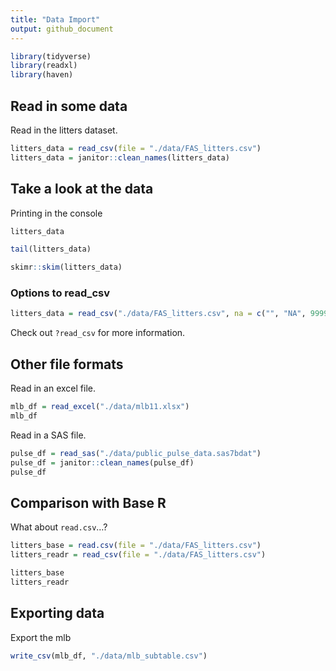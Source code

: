 ```yaml
---
title: "Data Import"
output: github_document
---
```



```r
library(tidyverse)
library(readxl)
library(haven)
```
## Read in some data

Read in the litters dataset.

```r
litters_data = read_csv(file = "./data/FAS_litters.csv")
litters_data = janitor::clean_names(litters_data)
```

## Take a look at the data

Printing in the console

```r
litters_data
```

```r
tail(litters_data)
```

```r
skimr::skim(litters_data)
```

### Options to read_csv

```r
litters_data = read_csv("./data/FAS_litters.csv", na = c("", "NA", 9999, "."))
```
Check out `?read_csv` for more information. 

## Other file formats 

Read in an excel file.

```r
mlb_df = read_excel("./data/mlb11.xlsx")
mlb_df
```

Read in a SAS file.

```r
pulse_df = read_sas("./data/public_pulse_data.sas7bdat")
pulse_df = janitor::clean_names(pulse_df)
pulse_df
```

## Comparison with Base R

What about `read.csv`...?

```r
litters_base = read.csv(file = "./data/FAS_litters.csv")
litters_readr = read_csv(file = "./data/FAS_litters.csv")

litters_base
litters_readr
```

## Exporting data 

Export the mlb 

```r
write_csv(mlb_df, "./data/mlb_subtable.csv")
```

